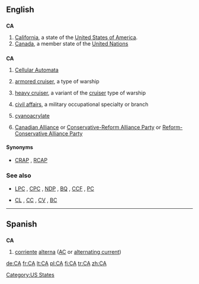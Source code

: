 {{also|Appendix:Variations of "ca"}}
==English==

==={{abbreviation}}===
'''CA'''

# [[California]], a state of the [[United States of America]].
# [[Canada]], a member state of the [[United Nations]]

==={{initialism}}===
'''CA'''

# {{computing}} [[Cellular Automata]]
# {{US|nautical}} [[armored cruiser]], a type of warship
# {{US|nautical}} [[heavy cruiser]], a variant of the [[cruiser]] type of warship
# {{US|military}} [[civil affairs]], a military occupational specialty or branch
# {{organic compound}} [[cyanoacrylate]]
# {{Canada|politics}} [[Canadian Alliance]] or [[Conservative-Reform Alliance Party]] or [[Reform-Conservative Alliance Party]]

====Synonyms====
* {{sense|Canadian politics}} [[CRAP]] , [[RCAP]]

===See also===
* {{sense|Canadian politics}} [[LPC]] , [[CPC]] , [[NDP]] , [[BQ]] , [[CCF]] , [[PC]]
* {{sense|US navy}} [[CL]] , [[CC]] , [[CV]] , [[BC]]

[[Category:US States]]

----

==Spanish==

==={{abbreviation|Spanish}}===
'''CA'''

# [[corriente]] [[alterna]] ([[AC]] or [[alternating current]])

[[de:CA]]
[[fr:CA]]
[[lt:CA]]
[[pl:CA]]
[[fi:CA]]
[[tr:CA]]
[[zh:CA]]